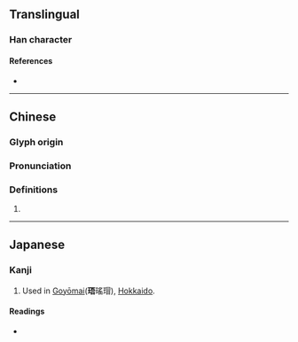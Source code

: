 {{character info/new}}
==Translingual==

===Han character===
{{Han char|rn=96|rad=玉|as=07|sn=11|four=11161|canj=MGMMR|ids=⿰𤣩吾}}

====References====
* {{Han ref|kx=0732.110|dkj=20993|dj=1143.120|hdz=21115.030|uh=73F8|ud=29688|bh=D66C|bd=54892}}

----

==Chinese==
{{zh-forms}}

===Glyph origin===
{{Han etym}}

===Pronunciation===
{{zh-pron
|m=wú
|c=ng4
|mc=y
|oc=y
|cat=
}}

===Definitions===
{{zh-hanzi}}

# {{rfdef|zh}}

----

==Japanese==

===Kanji===
{{ja-kanji|grade=|rs=玉07}}

# Used in [[w:jp:珸瑤瑁水道|Goyōmai]]('''珸'''瑤瑁), [[Hokkaido]].

====Readings====
* {{ja-readings
|goon=ぐ
|kanon=ご
|kun=
}}